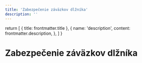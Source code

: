 ```yaml
---
title: 'Zabezpečenie záväzkov dlžníka'
description: ''
---
```


  return [
    { title: frontmatter.title },
    {
      name: 'description',
      content: frontmatter.description,
    },
  ]
}

# Zabezpečenie záväzkov dlžníka

